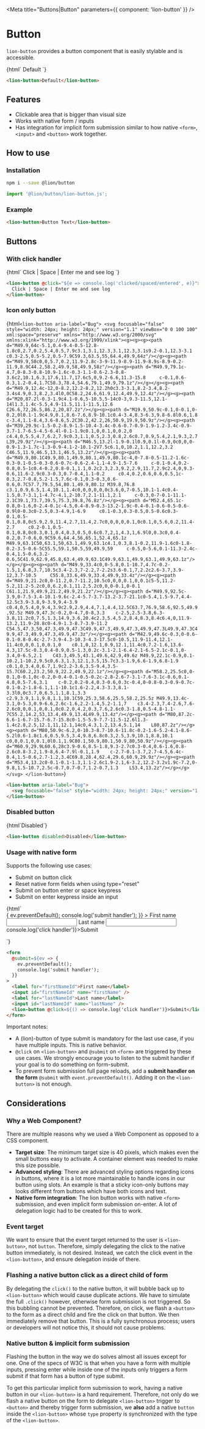 

<Meta title="Buttons|Button" parameters={{ component: 'lion-button' }} />

# Button

`lion-button` provides a button component that is easily stylable and is accessible.

<Story name="Default">
  {html`
    <lion-button>Default</lion-button>
  `}
</Story>

```html
<lion-button>Default</lion-button>
```

## Features

- Clickable area that is bigger than visual size
- Works with native form / inputs
- Has integration for implicit form submission similar to how native `<form>`, `<input>` and `<button>` work together.

## How to use

### Installation

```sh
npm i --save @lion/button
```

```js
import '@lion/button/lion-button.js';
```

### Example

```html
<lion-button>Button Text</lion-button>
```

## Buttons

### With click handler

<Story name="Handler">
  {html`
    <lion-button @click="${e => console.log('clicked/spaced/entered', e)}">
      Click | Space | Enter me and see log
    </lion-button>
  `}
</Story>

```html
<lion-button @click="${e => console.log('clicked/spaced/entered', e)}">
  Click | Space | Enter me and see log
</lion-button>
```

### Icon only button

<Story name="Icon-only">{html`
  <lion-button aria-label="Bug">
    <svg focusable="false" style="width: 24px; height: 24px;" version="1.1" viewBox="0 0 100 100" xml:space="preserve" xmlns="http://www.w3.org/2000/svg" xmlns:xlink="http://www.w3.org/1999/xlink"><g><g><g><path d="M49.9,64c-5.1,0.4-9.4-0.5-12.8-1.8c0,2.7,0.2,5.4,0.5,7.9c3.1,3.1,12.3,3.1,12.3,3.1s9.2-0.1,12.3-3.1     c0.3-2.5,0.5-5.2,0.5-7.9C59.3,63.5,55,64.4,49.9,64z"/></g><g><path d="M49.9,58c0,0,5.7,0.2,11.9-2.8c-3-9-11.9-8.9-11.9-8.9s-8.9-0.2-11.9,8.9C44.2,58.2,49.9,58,49.9,58z"/></g><g><path d="M49.9,79.1c-4.7,0-8.3-0.8-10.9-1.6c-0.3-1.1-0.6-2.3-0.8-3.6c2,10.1,6.3,17.6,11.7,17.6c5,0,9.2-6.6,11.3-15.8     c-0.1,0.6-0.3,1.2-0.4,1.7C58.3,78.4,54.6,79.1,49.9,79.1z"/></g></g><g><path d="M49.9,12.4c-12,0-8.2,12.2-8.2,12.2h0c3.3-3.1,8.2-3.4,8.2-3.4s4.9,0.3,8.2,3.4l0,0C58.2,24.6,61.9,12.4,49.9,12.4z"/></g><g><path d="M20,87.2l-0.3-1.9c4.1-0.6,5-10.5,5-14c0-3,9.3-11.5,12.1-14l1.3,1.4c-5.5,4.9-11.5,11.1-11.5,12.6    C26.6,72,26.5,86.2,20,87.2z"/></g><g><path d="M19.9,50.9c-0.1,0-0.1,0-0.2,0l0.1-1.9c4.9,0.1,8.6-7.6,8.9-10.1c0.4-3.4,8.3-6.3,9.8-6.8l0.6,1.8    c-3.4,1.1-8.4,3.6-8.6,5.2C30.2,42.2,26,50.9,19.9,50.9z"/></g><g><path d="M39,29.9c-1.5-0.2-8.9-1.5-10.4-3.4c-0.6-0.7-0.9-1.9-1.2-3.4c-0.9-3.7-1.7-6.5-4.5-6.4l-0.1-1.9c0.1,0,0.1,0,0.2,0    c4.4,0,5.5,4.7,6.2,7.9c0.3,1.1,0.5,2.3,0.8,2.6c0.7,0.9,5.4,2.1,9.3,2.7L39,29.9z"/></g><g><path d="M46.5,13.2l-1.9-0.1l0.9,0.1l-0.9,0c0,0,0-0.9-1.3-1.7c-1.3-0.9-4.1-2-10.1-2V7.5c6.1,0,10.2,1.1,12.2,3.2    C46.5,11.9,46.5,13.1,46.5,13.2z"/></g><g><g><path d="M49.9,80.1C49.9,80.1,49.9,80.1,49.9,80.1c-4,0-7.8-0.5-11.2-1.6c-0.3-0.1-0.5-0.3-0.6-0.7c-0.6-2.4-1.1-4.9-1.5-7.6     c-0.1-0.4,0.2-0.8,0.5-1c0.4-0.2,0.8-0.1,1.1,0.2c2.3,2.3,9.2,2.9,11.7,2.9c2.4,0,9.3-0.6,11.6-2.9c0.3-0.3,0.7-0.4,1.1-0.2     c0.4,0.2,0.6,0.6,0.5,1c-0.3,2.7-0.8,5.2-1.5,7.6c-0.1,0.3-0.3,0.6-0.6,0.7C57.7,79.5,54,80.1,49.9,80.1z M39.8,76.8     c3.1,0.9,6.5,1.4,10.1,1.4c0,0,0,0,0,0c3.6,0,7-0.5,10.1-1.4c0.4-1.5,0.7-3.1,1-4.7c-4.1,2-10.7,2.1-11.1,2.1     c-0.3,0-7-0.1-11.1-2.1C39.1,73.7,39.5,75.3,39.8,76.8z"/></g><g><path d="M52.4,65.1c-0.8,0-1.6,0-2.4-0.1c-4.5,0.4-8.9-0.3-13.2-1.9c-0.4-0.1-0.6-0.5-0.6-0.9l0-0.3c0-2.5,0.3-4.9,1-6.9     c0.1-0.3,0.3-0.5,0.5-0.6c0.3-0.1,0.5-0.1,0.8,0c5.9,2.9,11.4,2.7,11.4,2.7c0,0,0,0,0.1,0c0.1,0,5.6,0.2,11.4-2.7     c0.2-0.1,0.5-0.1,0.8,0c0.3,0.1,0.4,0.3,0.5,0.6c0.7,2,1,4.3,1,6.9l0,0.3c0,0.4-0.2,0.7-0.6,0.9C59.6,64.4,56,65.1,52.4,65.1z      M49.9,63.1C50,63.1,50,63.1,49.9,63.1c4.1,0.3,8.1-0.2,11.9-1.6c0-1.8-0.2-3.5-0.6-5C55.5,59.1,50.5,59,49.9,59     c-0.5,0-5.6,0.1-11.3-2.4c-0.4,1.5-0.6,3.2-0.6,5C41.9,62.9,45.8,63.4,49.9,63.1C49.9,63.1,49.9,63.1,49.9,63.1z"/></g></g><g><g><path d="M49.9,33.4c0,0-5.8,0.1-10.7,4.7c-0.2-1.5,1,6.8,3.7,10.5c3.4-2.3,7-2.2,7-2.2s3.6-0.1,7,2.2c2.6-3.7,3.9-12,3.7-10.5     C55.8,33.6,49.9,33.4,49.9,33.4z"/></g><g><path d="M49.9,21.2c0,0-11.2,0.7-11.2,10.5c0,0,0,0.1,0,0.1c5-5,11.2-5.2,11.2-5.2c0,0,6.2,0.1,11.2,5.2c0,0,0-0.1,0-0.1     C61.1,21.9,49.9,21.2,49.9,21.2z"/></g></g><g><path d="M49.9,92.5c-3.9,0-7.5-3.4-10.1-9.6c-2.4-5.7-3.7-13.2-3.7-21.1c0-5.4,1.5-9.7,4.4-12.5c3.9-3.8,9-3.9,9.4-3.9    c0.4,0,5.4,0,9.4,3.9c2.9,2.9,4.4,7.1,4.4,12.5C63.7,76.9,58.6,92.5,49.9,92.5z M49.9,47.3c-0.2,0-4.7,0-8,3.3    c-2.5,2.5-3.8,6.3-3.8,11.2c0,7.5,1.3,14.9,3.6,20.4c2.3,5.4,5.2,8.4,8.3,8.4c6.4,0,11.9-13.2,11.9-28.8c0-4.9-1.3-8.7-3.9-11.2    C54.5,47.3,50,47.3,49.9,47.3C49.9,47.3,49.9,47.3,49.9,47.3L49.9,47.3C49.9,47.3,49.9,47.3,49.9,47.3z"/></g><g><path d="M42.9,49.6c-0.3,0-0.6-0.1-0.8-0.4c-2.7-3.9-4.3-10.3-4.3-17.5c0-10.5,11.9-11.4,12.1-11.4c0,0,0.1,0,0.1,0    c0.1,0,12.1,0.9,12.1,11.4c0,7.2-1.6,13.6-4.3,17.5c-0.3,0.4-0.9,0.5-1.3,0.2c-3.1-2.1-6.4-2.1-6.5-2.1c-0.1,0-3.4,0-6.5,2.1    C43.3,49.5,43.1,49.6,42.9,49.6z M49.9,22.1c-0.9,0.1-10.2,1-10.2,9.5c0,6.3,1.3,12.1,3.5,15.7c3.3-1.9,6.6-1.9,6.8-1.9    c0.1,0,3.4,0,6.7,1.9c2.2-3.6,3.5-9.4,3.5-15.7C60.2,23.2,50.9,22.2,49.9,22.1z"/></g><g><path d="M58.2,25.5c0,0-0.1,0-0.1,0c-0.2,0-0.4-0.1-0.5-0.2c-2.8-2.6-7-3.1-7.6-3.1c-0.6,0.1-4.8,0.5-7.6,3.1    c-0.2,0.2-0.4,0.3-0.6,0.3c-0.4,0-0.8-0.3-0.9-0.7c-0.1-0.2-1.8-6.1,1.1-10.1c1.6-2.2,4.3-3.3,8.1-3.3l0,0c3.7,0,6.5,1.1,8.1,3.3    c2.9,3.9,1.1,9.8,1.1,10.1C59,25.3,58.6,25.5,58.2,25.5z M49.9,13.4c-3.1,0-5.3,0.9-6.6,2.6c-1.6,2.2-1.4,5.2-1.1,7    c3.4-2.3,7.4-2.6,7.6-2.6c0,0,0.1,0,0.1,0c0.2,0,4.2,0.3,7.6,2.6c0.3-1.8,0.5-4.8-1.1-7C55.2,14.2,53,13.4,49.9,13.4L49.9,13.4z"/></g><g><path d="M80,87.2c-6.6-1-6.7-15.7-6.7-15.8c0-1.5-5.9-7.7-11.5-12.6l1.3-1.4c2.8,2.5,12.1,11,12.1,14c0,4.3,1.2,13.4,5.1,14    L80,87.2z"/></g><g><path d="M80,50.9c-6.2,0-10.3-8.7-10.6-11.8c-0.2-1.6-5.2-4.1-8.6-5.2l0.6-1.8c1.6,0.5,9.5,3.4,9.8,6.8c0.3,2.5,3.9,10.1,8.8,10.1    c0,0,0.1,0,0.1,0l0.1,1.9C80.1,50.9,80.1,50.9,80,50.9z"/></g><g><path d="M60.9,29.9L60.6,28c3.9-0.6,8.5-1.8,9.3-2.7c0.3-0.4,0.6-1.6,0.8-2.6c0.8-3.2,1.9-8,6.4-7.9l-0.1,1.9    c-2.7-0.1-3.7,2.7-4.5,6.4c-0.4,1.5-0.6,2.7-1.2,3.4C69.8,28.4,62.4,29.6,60.9,29.9z"/></g><g><path d="M53.4,13.2c0-0.1-0.1-1.3,1.1-2.6c1.9-2.1,6-3.2,12.2-3.2v1.9c-7.2,0-9.8,1.5-10.7,2.5c-0.7,0.7-0.7,1.2-0.7,1.3    L53.4,13.2z"/></g></g></svg>
  </lion-button>
`}</Story>

```html
<lion-button aria-label="Bug">
  <svg focusable="false" style="width: 24px; height: 24px;" version="1.1" viewBox="0 0 100 100" xml:space="preserve" xmlns="http://www.w3.org/2000/svg" xmlns:xlink="http://www.w3.org/1999/xlink"><g><g><g><path d="M49.9,64c-5.1,0.4-9.4-0.5-12.8-1.8c0,2.7,0.2,5.4,0.5,7.9c3.1,3.1,12.3,3.1,12.3,3.1s9.2-0.1,12.3-3.1     c0.3-2.5,0.5-5.2,0.5-7.9C59.3,63.5,55,64.4,49.9,64z"/></g><g><path d="M49.9,58c0,0,5.7,0.2,11.9-2.8c-3-9-11.9-8.9-11.9-8.9s-8.9-0.2-11.9,8.9C44.2,58.2,49.9,58,49.9,58z"/></g><g><path d="M49.9,79.1c-4.7,0-8.3-0.8-10.9-1.6c-0.3-1.1-0.6-2.3-0.8-3.6c2,10.1,6.3,17.6,11.7,17.6c5,0,9.2-6.6,11.3-15.8     c-0.1,0.6-0.3,1.2-0.4,1.7C58.3,78.4,54.6,79.1,49.9,79.1z"/></g></g><g><path d="M49.9,12.4c-12,0-8.2,12.2-8.2,12.2h0c3.3-3.1,8.2-3.4,8.2-3.4s4.9,0.3,8.2,3.4l0,0C58.2,24.6,61.9,12.4,49.9,12.4z"/></g><g><path d="M20,87.2l-0.3-1.9c4.1-0.6,5-10.5,5-14c0-3,9.3-11.5,12.1-14l1.3,1.4c-5.5,4.9-11.5,11.1-11.5,12.6    C26.6,72,26.5,86.2,20,87.2z"/></g><g><path d="M19.9,50.9c-0.1,0-0.1,0-0.2,0l0.1-1.9c4.9,0.1,8.6-7.6,8.9-10.1c0.4-3.4,8.3-6.3,9.8-6.8l0.6,1.8    c-3.4,1.1-8.4,3.6-8.6,5.2C30.2,42.2,26,50.9,19.9,50.9z"/></g><g><path d="M39,29.9c-1.5-0.2-8.9-1.5-10.4-3.4c-0.6-0.7-0.9-1.9-1.2-3.4c-0.9-3.7-1.7-6.5-4.5-6.4l-0.1-1.9c0.1,0,0.1,0,0.2,0    c4.4,0,5.5,4.7,6.2,7.9c0.3,1.1,0.5,2.3,0.8,2.6c0.7,0.9,5.4,2.1,9.3,2.7L39,29.9z"/></g><g><path d="M46.5,13.2l-1.9-0.1l0.9,0.1l-0.9,0c0,0,0-0.9-1.3-1.7c-1.3-0.9-4.1-2-10.1-2V7.5c6.1,0,10.2,1.1,12.2,3.2    C46.5,11.9,46.5,13.1,46.5,13.2z"/></g><g><g><path d="M49.9,80.1C49.9,80.1,49.9,80.1,49.9,80.1c-4,0-7.8-0.5-11.2-1.6c-0.3-0.1-0.5-0.3-0.6-0.7c-0.6-2.4-1.1-4.9-1.5-7.6     c-0.1-0.4,0.2-0.8,0.5-1c0.4-0.2,0.8-0.1,1.1,0.2c2.3,2.3,9.2,2.9,11.7,2.9c2.4,0,9.3-0.6,11.6-2.9c0.3-0.3,0.7-0.4,1.1-0.2     c0.4,0.2,0.6,0.6,0.5,1c-0.3,2.7-0.8,5.2-1.5,7.6c-0.1,0.3-0.3,0.6-0.6,0.7C57.7,79.5,54,80.1,49.9,80.1z M39.8,76.8     c3.1,0.9,6.5,1.4,10.1,1.4c0,0,0,0,0,0c3.6,0,7-0.5,10.1-1.4c0.4-1.5,0.7-3.1,1-4.7c-4.1,2-10.7,2.1-11.1,2.1     c-0.3,0-7-0.1-11.1-2.1C39.1,73.7,39.5,75.3,39.8,76.8z"/></g><g><path d="M52.4,65.1c-0.8,0-1.6,0-2.4-0.1c-4.5,0.4-8.9-0.3-13.2-1.9c-0.4-0.1-0.6-0.5-0.6-0.9l0-0.3c0-2.5,0.3-4.9,1-6.9     c0.1-0.3,0.3-0.5,0.5-0.6c0.3-0.1,0.5-0.1,0.8,0c5.9,2.9,11.4,2.7,11.4,2.7c0,0,0,0,0.1,0c0.1,0,5.6,0.2,11.4-2.7     c0.2-0.1,0.5-0.1,0.8,0c0.3,0.1,0.4,0.3,0.5,0.6c0.7,2,1,4.3,1,6.9l0,0.3c0,0.4-0.2,0.7-0.6,0.9C59.6,64.4,56,65.1,52.4,65.1z      M49.9,63.1C50,63.1,50,63.1,49.9,63.1c4.1,0.3,8.1-0.2,11.9-1.6c0-1.8-0.2-3.5-0.6-5C55.5,59.1,50.5,59,49.9,59     c-0.5,0-5.6,0.1-11.3-2.4c-0.4,1.5-0.6,3.2-0.6,5C41.9,62.9,45.8,63.4,49.9,63.1C49.9,63.1,49.9,63.1,49.9,63.1z"/></g></g><g><g><path d="M49.9,33.4c0,0-5.8,0.1-10.7,4.7c-0.2-1.5,1,6.8,3.7,10.5c3.4-2.3,7-2.2,7-2.2s3.6-0.1,7,2.2c2.6-3.7,3.9-12,3.7-10.5     C55.8,33.6,49.9,33.4,49.9,33.4z"/></g><g><path d="M49.9,21.2c0,0-11.2,0.7-11.2,10.5c0,0,0,0.1,0,0.1c5-5,11.2-5.2,11.2-5.2c0,0,6.2,0.1,11.2,5.2c0,0,0-0.1,0-0.1     C61.1,21.9,49.9,21.2,49.9,21.2z"/></g></g><g><path d="M49.9,92.5c-3.9,0-7.5-3.4-10.1-9.6c-2.4-5.7-3.7-13.2-3.7-21.1c0-5.4,1.5-9.7,4.4-12.5c3.9-3.8,9-3.9,9.4-3.9    c0.4,0,5.4,0,9.4,3.9c2.9,2.9,4.4,7.1,4.4,12.5C63.7,76.9,58.6,92.5,49.9,92.5z M49.9,47.3c-0.2,0-4.7,0-8,3.3    c-2.5,2.5-3.8,6.3-3.8,11.2c0,7.5,1.3,14.9,3.6,20.4c2.3,5.4,5.2,8.4,8.3,8.4c6.4,0,11.9-13.2,11.9-28.8c0-4.9-1.3-8.7-3.9-11.2    C54.5,47.3,50,47.3,49.9,47.3C49.9,47.3,49.9,47.3,49.9,47.3L49.9,47.3C49.9,47.3,49.9,47.3,49.9,47.3z"/></g><g><path d="M42.9,49.6c-0.3,0-0.6-0.1-0.8-0.4c-2.7-3.9-4.3-10.3-4.3-17.5c0-10.5,11.9-11.4,12.1-11.4c0,0,0.1,0,0.1,0    c0.1,0,12.1,0.9,12.1,11.4c0,7.2-1.6,13.6-4.3,17.5c-0.3,0.4-0.9,0.5-1.3,0.2c-3.1-2.1-6.4-2.1-6.5-2.1c-0.1,0-3.4,0-6.5,2.1    C43.3,49.5,43.1,49.6,42.9,49.6z M49.9,22.1c-0.9,0.1-10.2,1-10.2,9.5c0,6.3,1.3,12.1,3.5,15.7c3.3-1.9,6.6-1.9,6.8-1.9    c0.1,0,3.4,0,6.7,1.9c2.2-3.6,3.5-9.4,3.5-15.7C60.2,23.2,50.9,22.2,49.9,22.1z"/></g><g><path d="M58.2,25.5c0,0-0.1,0-0.1,0c-0.2,0-0.4-0.1-0.5-0.2c-2.8-2.6-7-3.1-7.6-3.1c-0.6,0.1-4.8,0.5-7.6,3.1    c-0.2,0.2-0.4,0.3-0.6,0.3c-0.4,0-0.8-0.3-0.9-0.7c-0.1-0.2-1.8-6.1,1.1-10.1c1.6-2.2,4.3-3.3,8.1-3.3l0,0c3.7,0,6.5,1.1,8.1,3.3    c2.9,3.9,1.1,9.8,1.1,10.1C59,25.3,58.6,25.5,58.2,25.5z M49.9,13.4c-3.1,0-5.3,0.9-6.6,2.6c-1.6,2.2-1.4,5.2-1.1,7    c3.4-2.3,7.4-2.6,7.6-2.6c0,0,0.1,0,0.1,0c0.2,0,4.2,0.3,7.6,2.6c0.3-1.8,0.5-4.8-1.1-7C55.2,14.2,53,13.4,49.9,13.4L49.9,13.4z"/></g><g><path d="M80,87.2c-6.6-1-6.7-15.7-6.7-15.8c0-1.5-5.9-7.7-11.5-12.6l1.3-1.4c2.8,2.5,12.1,11,12.1,14c0,4.3,1.2,13.4,5.1,14    L80,87.2z"/></g><g><path d="M80,50.9c-6.2,0-10.3-8.7-10.6-11.8c-0.2-1.6-5.2-4.1-8.6-5.2l0.6-1.8c1.6,0.5,9.5,3.4,9.8,6.8c0.3,2.5,3.9,10.1,8.8,10.1    c0,0,0.1,0,0.1,0l0.1,1.9C80.1,50.9,80.1,50.9,80,50.9z"/></g><g><path d="M60.9,29.9L60.6,28c3.9-0.6,8.5-1.8,9.3-2.7c0.3-0.4,0.6-1.6,0.8-2.6c0.8-3.2,1.9-8,6.4-7.9l-0.1,1.9    c-2.7-0.1-3.7,2.7-4.5,6.4c-0.4,1.5-0.6,2.7-1.2,3.4C69.8,28.4,62.4,29.6,60.9,29.9z"/></g><g><path d="M53.4,13.2c0-0.1-0.1-1.3,1.1-2.6c1.9-2.1,6-3.2,12.2-3.2v1.9c-7.2,0-9.8,1.5-10.7,2.5c-0.7,0.7-0.7,1.2-0.7,1.3    L53.4,13.2z"/></g></g></svg>
</lion-button>
```

### Disabled button

<Story name="Disabled">
  {html`<lion-button disabled>Disabled</lion-button>`}
</Story>

```html
<lion-button disabled>Disabled</lion-button>
```

### Usage with native form

Supports the following use cases:

- Submit on button click
- Reset native form fields when using type="reset"
- Submit on button enter or space keypress
- Submit on enter keypress inside an input

<Story name="Within native form">
  {html`
    <form
      @submit=${ev => {
        ev.preventDefault();
        console.log('submit handler');
      }}
    >
      <label for="firstNameId">First name</label>
      <input id="firstNameId" name="firstName" />
      <label for="lastNameId">Last name</label>
      <input id="lastNameId" name="lastName" />
      <lion-button @click=${() => console.log('click handler')}>Submit</lion-button>
    </form>
  `}
</Story>

```html
<form
  @submit=${ev => {
    ev.preventDefault();
    console.log('submit handler');
  }}
>
  <label for="firstNameId">First name</label>
  <input id="firstNameId" name="firstName" />
  <label for="lastNameId">Last name</label>
  <input id="lastNameId" name="lastName" />
  <lion-button @click=${() => console.log('click handler')}>Submit</lion-button>
</form>
```

Important notes:

- A (lion)-button of type submit is mandatory for the last use case, if you have multiple inputs. This is native behavior.
- `@click` on `<lion-button>` and `@submit` on `<form>` are triggered by these use cases. We strongly encourage you to listen to the submit handler if your goal is to do something on form-submit.
- To prevent form submission full page reloads, add a **submit handler on the form** `@submit` with `event.preventDefault()`. Adding it on the `<lion-button>` is not enough.

## Considerations

### Why a Web Component?

There are multiple reasons why we used a Web Component as opposed to a CSS component.

- **Target size**: The minimum target size is 40 pixels, which makes even the small buttons easy to activate. A container element was needed to make this size possible.
- **Advanced styling**: There are advanced styling options regarding icons in buttons, where it is a lot more maintainable to handle icons in our button using slots. An example is that a sticky icon-only buttons may looks different from buttons which have both icons and text.
- **Native form integration**: The lion button works with native `<form>` submission, and even implicit form submission on-enter. A lot of delegation logic had to be created for this to work.

### Event target

We want to ensure that the event target returned to the user is `<lion-button>`, not `button`. Therefore, simply delegating the click to the native button immediately, is not desired. Instead, we catch the click event in the `<lion-button>`, and ensure delegation inside of there.

### Flashing a native button click as a direct child of form

By delegating the `click()` to the native button, it will bubble back up to `<lion-button>` which would cause duplicate actions. We have to simulate the full `.click()` however, otherwise form submission is not triggered. So this bubbling cannot be prevented.
Therefore, on click, we flash a `<button>` to the form as a direct child and fire the click on that button. We then immediately remove that button. This is a fully synchronous process; users or developers will not notice this, it should not cause problems.

### Native button & implicit form submission

Flashing the button in the way we do solves almost all issues except for one.
One of the specs of W3C is that when you have a form with multiple inputs,
pressing enter while inside one of the inputs only triggers a form submit if that form has a button of type submit.

To get this particular implicit form submission to work, having a native button in our `<lion-button>` is a hard requirement.
Therefore, not only do we flash a native button on the form to delegate `<lion-button>` trigger to `<button>`
and thereby trigger form submission, we **also** add a native `button` inside the `<lion-button>`
whose `type` property is synchronized with the type of the `<lion-button>`.
